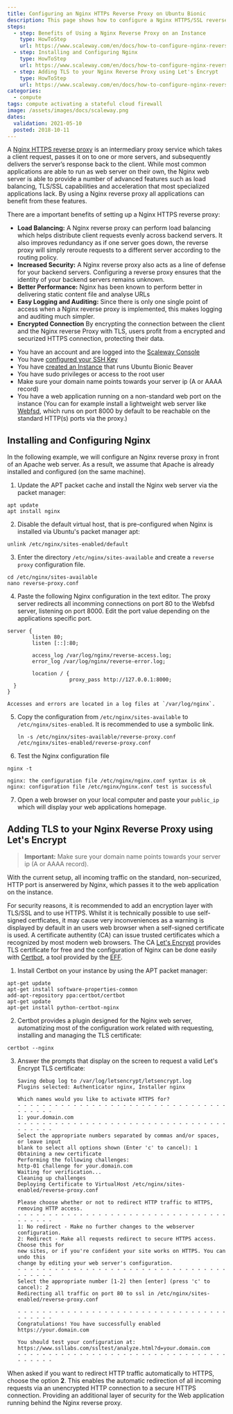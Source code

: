 ```yaml
---
title: Configuring an Nginx HTTPs Reverse Proxy on Ubuntu Bionic
description: This page shows how to configure a Nginx HTTPS/SSL reverse proxy
steps:
  - step: Benefits of Using a Nginx Reverse Proxy on an Instance
    type: HowToStep
    url: https://www.scaleway.com/en/docs/how-to-configure-nginx-reverse-proxy/#-Benefits-of-Using-a-Nginx-Reverse-Proxy-on-an-Instance
  - step: Installing and Configuring Nginx
    type: HowToStep
    url: https://www.scaleway.com/en/docs/how-to-configure-nginx-reverse-proxy/#-Installing-and-Configuring-Nginx
  - step: Adding TLS to your Nginx Reverse Proxy using Let's Encrypt
    type: HowToStep
    url: https://www.scaleway.com/en/docs/how-to-configure-nginx-reverse-proxy/#-Adding-TLS-to-your-Nginx-Reverse-Proxy-using-Lets-Encrypt
categories:
  - compute
tags: compute activating a stateful cloud firewall
image: /assets/images/docs/scaleway.png
dates:
  validation: 2021-05-10
  posted: 2018-10-11
---
```


A [Nginx HTTPS reverse proxy](https://nginx.org) is an intermediary proxy service which takes a client request, passes it on to one or more servers, and subsequently delivers the server’s response back to the client. While most common applications are able to run as web server on their own, the Nginx web server is able to provide a number of advanced features such as load balancing, TLS/SSL capabilities and acceleration that most specialized applications lack. By using a Nginx reverse proxy all applications can benefit from these features.

There are a important benefits of setting up a Nginx HTTPS reverse proxy:

- **Load Balancing:** A Nginx reverse proxy can perform load balancing which helps distribute client requests evenly across backend servers. It also improves redundancy as if one server goes down, the reverse proxy will simply reroute requests to a different server according to the routing policy.
- **Increased Security:** A Nginx reverse proxy also acts as a line of defense for your backend servers. Configuring a reverse proxy ensures that the identity of your backend servers remains unknown.
- **Better Performance:** Nginx has been known to perform better in delivering static content file and analyse URLs
- **Easy Logging and Auditing:** Since there is only one single point of access when a Nginx reverse proxy is implemented, this makes logging and auditing much simpler.
- **Encrypted Connection** By encrypting the connection between the client and the Nginx reverse Proxy with TLS, users profit from a encrypted and securized HTTPS connection, protecting their data.

<Message type="requirement">

- You have an account and are logged into the [Scaleway Console](https://console.scaleway.com)
- You have [configured your SSH Key](/console/my-project/how-to/create-ssh-key/)
- You have [created an Instance](/compute/Instances/how-to/create-an-instance) that runs Ubuntu Bionic Beaver
- You have sudo privileges or access to the root user
- Make sure your domain name points towards your server ip (A or AAAA record)
- You have a web application running on a non-standard web port on the instance (You can for example install a lightweight web server like [Webfsd](http://manpages.ubuntu.com/manpages/trusty/man1/webfsd.1.html), which runs on port 8000 by default to be reachable on the standard HTTP(s) ports via the proxy.)

</Message> 

## Installing and Configuring Nginx

In the following example, we will configure an Nginx reverse proxy in front of an Apache web server. As a result, we assume that Apache is already installed and configured (on the same machine).

1. Update the APT packet cache and install the Nginx web server via the packet manager:

  ```
  apt update
  apt install nginx
  ```

2. Disable the default virtual host, that is pre-configured when Nginx is installed via Ubuntu's packet manager apt:

  ```
  unlink /etc/nginx/sites-enabled/default
  ```

3. Enter the directory `/etc/nginx/sites-available` and create a `reverse proxy` configuration file.

  ```
  cd /etc/nginx/sites-available
  nano reverse-proxy.conf
  ```

4. Paste the following Nginx configuration in the text editor. The proxy server redirects all incomming connections on port 80 to the Webfsd server, listening on port 8000. Edit the port value depending on the applications specific port.

  ```
  server {
          listen 80;
          listen [::]:80;

          access_log /var/log/nginx/reverse-access.log;
          error_log /var/log/nginx/reverse-error.log;

          location / {
                      proxy_pass http://127.0.0.1:8000;
    }
  }
  ```

  <Message type="note">
  
    Accesses and errors are located in a log files at `/var/log/nginx`.

  </Message> 

5. Copy the configuration from `/etc/nginx/sites-available` to `/etc/nginx/sites-enabled`.
   It is recommended to use a symbolic link.

    ```
    ln -s /etc/nginx/sites-available/reverse-proxy.conf /etc/nginx/sites-enabled/reverse-proxy.conf
    ```

6. Test the Nginx configuration file

  ```
  nginx -t
  ```
  ```
  nginx: the configuration file /etc/nginx/nginx.conf syntax is ok
  nginx: configuration file /etc/nginx/nginx.conf test is successful
  ```

7. Open a web browser on your local computer and paste your `public_ip` which will display your web applications homepage.

## Adding TLS to your Nginx Reverse Proxy using Let's Encrypt

> **Important:** Make sure your domain name points towards your server ip (A or AAAA record).

With the current setup, all incoming traffic on the standard, non-securized, HTTP port is anserwered by Nginx, which passes it to the web application on the instance.

For security reasons, it is recommended to add an encryption layer with TLS/SSL and to use HTTPS. Whilst it is technically possible to use self-signed certficates, it may cause very inconveniences as a warning is displayed by default in an users web browser when a self-signed certificate is used. A certificate authentity (CA) can issue trusted certificates which a recognized by most modern web browsers. The CA [Let's Encrypt](https://letsencrypt.org) provides TLS certificate for free and the configuration of Nginx can be done easily with [Certbot](https://certbot.eff.org/), a tool provided by the [EFF](https://www.eff.org/).

1. Install Certbot on your instance by using the APT packet manager:

  ```
  apt-get update
  apt-get install software-properties-common
  add-apt-repository ppa:certbot/certbot
  apt-get update
  apt-get install python-certbot-nginx
  ```

2. Certbot provides a plugin designed for the Nginx web server, automatizing most of the configuration work related with requesting, installing and managing the TLS certificate:

  ```
  certbot --nginx
  ```

3. Answer the prompts that display on the screen to request a valid Let's Encrypt TLS certificate:

    ```
    Saving debug log to /var/log/letsencrypt/letsencrypt.log
    Plugins selected: Authenticator nginx, Installer nginx

    Which names would you like to activate HTTPS for?
    - - - - - - - - - - - - - - - - - - - - - - - - - - - - - - - - - - - - - - - -
    1: your.domain.com
    - - - - - - - - - - - - - - - - - - - - - - - - - - - - - - - - - - - - - - - -
    Select the appropriate numbers separated by commas and/or spaces, or leave input
    blank to select all options shown (Enter 'c' to cancel): 1
    Obtaining a new certificate
    Performing the following challenges:
    http-01 challenge for your.domain.com
    Waiting for verification...
    Cleaning up challenges
    Deploying Certificate to VirtualHost /etc/nginx/sites-enabled/reverse-proxy.conf

    Please choose whether or not to redirect HTTP traffic to HTTPS, removing HTTP access.
    - - - - - - - - - - - - - - - - - - - - - - - - - - - - - - - - - - - - - - - -
    1: No redirect - Make no further changes to the webserver configuration.
    2: Redirect - Make all requests redirect to secure HTTPS access. Choose this for
    new sites, or if you're confident your site works on HTTPS. You can undo this
    change by editing your web server's configuration.
    - - - - - - - - - - - - - - - - - - - - - - - - - - - - - - - - - - - - - - - -
    Select the appropriate number [1-2] then [enter] (press 'c' to cancel): 2
    Redirecting all traffic on port 80 to ssl in /etc/nginx/sites-enabled/reverse-proxy.conf

    - - - - - - - - - - - - - - - - - - - - - - - - - - - - - - - - - - - - - - - -
    Congratulations! You have successfully enabled https://your.domain.com

    You should test your configuration at:
    https://www.ssllabs.com/ssltest/analyze.html?d=your.domain.com
    - - - - - - - - - - - - - - - - - - - - - - - - - - - - - - - - - - - - - - - -
    ```

  <Message type="note">

  When asked if you want to redirect HTTP traffic automatically to HTTPS, choose the option **2**. This enables the automatic redirection of all incoming requests via an unencrypted HTTP connection to a secure HTTPS connection. Providing an additional layer of security for the Web application running behind the Nginx reverse proxy.

  </Message>


